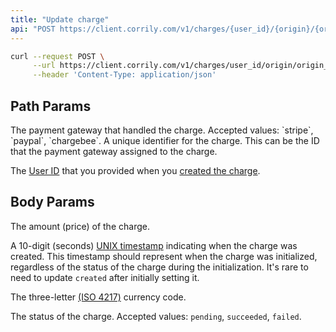 ```yaml
---
title: "Update charge"
api: "POST https://client.corrily.com/v1/charges/{user_id}/{origin}/{origin_id}"
---
```


<RequestExample>

```bash Bash
curl --request POST \
     --url https://client.corrily.com/v1/charges/user_id/origin/origin_id \
     --header 'Content-Type: application/json'
```

</RequestExample>

## Path Params

<Param path="origin" type="string" required>
  The payment gateway that handled the charge. Accepted values: `stripe`,
  `paypal`, `chargebee`.
</Param>

<Param path="origin_id" type="string" required>
  A unique identifier for the charge. This can be the ID that the payment
  gateway assigned to the charge.
</Param>

<Param path="user_id" type="string" required>

The [User ID](/api-reference/users/user-id) that you provided when you
[created the charge](/api-reference/charges/create-charge).

</Param>

## Body Params

<Param body="amount" type="float">
  The amount (price) of the charge.
</Param>

<Param body="created" type="integer">

A 10-digit (seconds) [UNIX timestamp](https://en.wikipedia.org/wiki/Unix_time)
indicating when the charge was created. This timestamp should represent when
the charge was initialized, regardless of the status of the charge during the
initialization. It's rare to need to update `created` after initially setting
it.

</Param>

<Param body="currency" type="enum">

The three-letter [(ISO 4217)](https://en.wikipedia.org/wiki/ISO_4217#Active_codes) currency code.

</Param>

<Param body="status" type="string">

The status of the charge. Accepted values: `pending`, `succeeded`, `failed`.

</Param>
